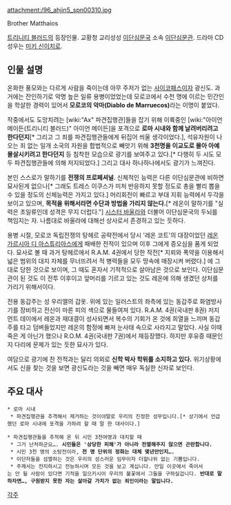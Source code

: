 attachment:/96_ahjin5_spn00310.jpg

Brother Matthaios

[[트리니티 블러드]]의 등장인물. 교황청 교리성성 [[이단심문국]] 소속 [[이단심문관]]. 드라마 CD 성우는 [[미키 신이치로]].
== 인물 설명 ==
온화한 풍모와는 다르게 사람을 죽이는데 아무 주저가 없는 [[사이코패스]]이자 광신도. 과거에는 잔인하기로 악명 높은 일류 용병이었었는데 모로코에서 수천 명에 이르는 민간인을 학살한 경력이 있어서 '''모로코의 악마(Diablo de Marruecos)'''라는 이명이 붙었다. 

작중에서도 도망치려는 [wiki:"Ax" 파견집행관]들을 잡기 위해 이륙중인 [wiki:"아이언 메이든(트리니티 블러드)" 아이언 메이든]을 포격으로 '''로마 시내와 함께 날려버리려고 한다던지'''[* 그리고 그 죄를 파견집행관들에게 뒤집어 씌울 생각이었다.], 석유자원이 나오는 죄 없는 일개 소국의 자원을 합법적으로 빼앗기 위해 '''3천명을 이교도로 몰아 아예 몰살시키려고 한다던지''' 등 침착한 모습으로 광기를 보여주고 있다.[* 다행히 두 시도 모두 파견집행관들에 의해 저지되었다.] 그리고 대사 하나하나에서도 광기가 느껴진다.

본인 스스로가 말하기를 '''전쟁의 프로페셔널'''. 신체적인 능력은 다른 이단심문관에 비하면 묘사된게 없으나[* 그래도 트레스 이쿠스가 미처 반응하지 못할 정도로 총을 빨리 뽑을 수 있을 정도의 신체능력은 가지고 있다.] 머리회전이 빠르고 부대 지휘 능력에서 두각을 보이고 있으며, '''목적을 위해서라면 수단과 방법을 가리지 않는다.'''[* 레온이 말하기를 "실력은 초일류인데 성격은 무지 더럽다."] [[시스터 바울라]]와 더불어 이단심문국의 두뇌를 책임지는 자. 나름대로 바울라에 대해선 상사로서 존경하고 있는 듯하다.

용병 시절, 모로코 독립전쟁의 탕헤르 공략전에서 당시 '레온 코트'의 대장이었던 [[레온 가르시아 디 아스튜리아스]]에게 패배한 전적이 있으며 이후 그에게 증오심을 품게 되었다. 묘사로 볼 때 과거 탕헤르에서  R.A.M. 4권에서 당한 작전[* 지뢰와 폭약을 이용해서 넓은 범위의 대지 자체를 무너뜨려서 적 병력들을 모두 땅속에 매장시켜 버렸다.] 에 그대로 당한 것으로 보이며, 그 때도 혼자서 기적적으로 살아남은 것으로 보인다. 이단심문관이 된 것도 이 전투 이후이고 앞머리를 기르고 있는 것도 레온에 의해 생겼던 상처를 가리기 위해서이다.

전용 동갑주는 성 우리엘의 갑옷. 위에 있는 일러스트의 좌측에 있는 동갑주로 화염방사기를 장비하고 전신이 마른 피의 색으로 물들여져 있다. R.A.M. 4권(국내판 8권) 저지먼트 데이에서 레온과 재대결이 성사되면서 복수의 기회가 온 것에 희열을 느끼며 동갑주를 타고 덤벼들었지만 레온의 함정에 빠져 눈사태 속으로 사라지고 말았다. 사실 이때 죽은 게 아닌가 했으나 R.O.M. 4권(국내판 7권)에서 재등장했다. 하지만 후유증 때문인지 다리에 문제가 있는 듯한 묘사가 있다.

여담으로 광기에 찬 전적과는 달리 의외로 '''신학 박사 학위를 소지하고 있다.''' 위기상황에서도 신을 찾는 것을 보면 광신도라는 것을 빼면 매우 독실한 신자로 보인다.

== 주요 대사 ==
 * 로마 시내
  * 파견집행관을 추격해서 제거하는 것이야말로 우리의 진정한 성무입니다.[* 상기에서 언급했던 로마 시내에 포격을 가하려 할 때 말 한 대사이다.]

 * 파견집행관들을 추적해 온 뒤 시민 3천여명과 대치할 때
  * 그거 난처하군요…. '''시민들은 '상당한 피해'가 아니라 전멸해주지 않으면 곤란합니다.'''
  * 시민 3천 명의 소탕전이라, '''천 명 단위의 정화는 대체 몇년만인지….'''
  * 이단자들을 섬멸하는 것은 우리의 성스러운 임무이자 더할나위 없는 기쁨입니다.
  * 주께서는 전지하시고 전능하시며 모든 것을 보고 계십니다. 만일 이곳에서 죽어서는 안 될 사람이 있다면 기적을 일으키시어 우리의 불꽃에서 그들을 구하실겁니다. '''반대로 말하자면…, 구원받지 못한 자는 살아갈 가치가 없는 죄인이라는 말입니다.'''

[[각주]]
